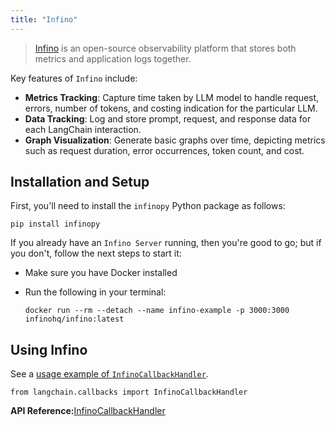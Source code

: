 ```yaml
---
title: "Infino"
---
```


> [Infino](https://github.com/infinohq/infino) is an open-source observability platform that stores both metrics and application logs together.

Key features of `Infino` include:

* **Metrics Tracking**: Capture time taken by LLM model to handle request, errors, number of tokens, and costing indication for the particular LLM.
* **Data Tracking**: Log and store prompt, request, and response data for each LangChain interaction.
* **Graph Visualization**: Generate basic graphs over time, depicting metrics such as request duration, error occurrences, token count, and cost.

## Installation and Setup

First, you'll need to install the `infinopy` Python package as follows:

```
pip install infinopy
```

If you already have an `Infino Server` running, then you're good to go; but if you don't, follow the next steps to start it:

* Make sure you have Docker installed

* Run the following in your terminal:

  ```
  docker run --rm --detach --name infino-example -p 3000:3000 infinohq/infino:latest
  ```

## Using Infino

See a [usage example of `InfinoCallbackHandler`](/oss/integrations/callbacks/infino).

```
from langchain.callbacks import InfinoCallbackHandler
```

**API Reference:**[InfinoCallbackHandler](https://python.langchain.com/api_reference/community/callbacks/langchain_community.callbacks.infino_callback.InfinoCallbackHandler.html)
